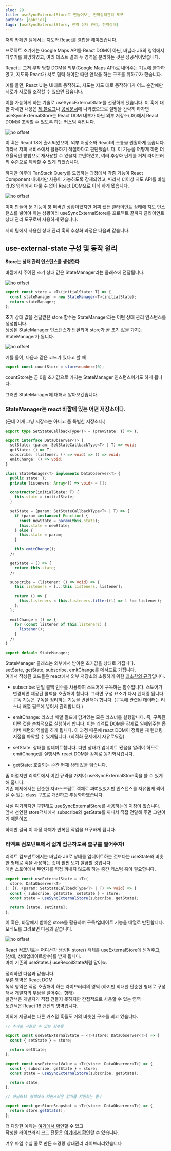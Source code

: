 ```yaml
---
slug: 29
title: useSyncExternalStore로 만들어보는 전역상태관리 도구
authors: [gabriel]
tags: [useSyncExternalStore, 전역 상태 관리, 전역상태]
---
```


저희 카페인 팀에서는 지도와 React를 결합을 해야했습니다.

프로젝트 초기에는 Google Maps API를 React DOM이 아닌, 바닐라 JS의 영역에서 다루기를 희망하였고, 여러 테스트 결과 두 영역을 분리하는 것은 성공적이었습니다.

React는 그저 부착 당할 DOM을 외부(Google Maps API)로 내어주는 기능에 불과하였고, 지도와 React가 서로 협력 해야할 때만 연락을 하는 구조를 취하고자 했습니다.

예를 들면, React UI는 UI대로 동작하고, 지도는 지도 대로 동작하다가 어느 순간에만 서로가 서로를 조작할 수 있으면 됐습니다.

이를 가능하게 하는 기술로 useSyncExternalState를 선정하게 됐습니다. 이 훅에 대한 자세한 내용은 [제 블로그](https://leirbag.tistory.com/144)나 [공식문서](https://react.dev/reference/react/useSyncExternalStore)에 나와있으므로 설명을 간략히 하자면 useSyncExternalStore는 React DOM 내부가 아닌 외부 저장소(JS)에서 React DOM을 조작할 수 있도록 하는 커스텀 훅입니다.

![no offset](./0-1.png)

이 훅은 React 18에 출시되었으며, 외부 저장소와 React의 소통을 원활하게 돕습니다. 따라서 저희 서비스에서 활용하기 적절하다고 판단했습니다. 이 기능을 어떻게 하면 더 효율적인 방법으로 재사용할 수 있을지 고민하였고, 여러 추상화 단계를 거쳐 라이브러리 수준으로 제작할 수 있게 되었습니다.

하지만 이후에 TanStack Query를 도입하는 과정에서 각종 기능이 React Component 내에서만 사용이 가능하도록 강제되었고, 따라서 더이상 지도 API를 바닐라JS 영역에서 다룰 수 없어 React DOM으로 이식 하게 됐습니다.

![no offset](./0-2.png)

이미 만들어 둔 기능이 붕 떠버린 상황이었지만 어찌 됐든 클라이언트 상태에 지도 인스턴스를 넣어야 하는 상황이라 useSyncExternalStore를 프로젝트 끝까지 클라이언트 상태 관리 도구로써 사용하게 됐습니다.

저희 팀에서 사용한 상태 관리 훅의 추상화 과정은 다음과 같습니다.

## **use-external-state 구성 및 동작 원리**

**Store는 상태 관리 인스턴스를 생성한다**

바깥에서 주어진 초기 상태 값은 StateManager라는 클래스에 전달됩니다.

![no offset](./1.png)

```typescript
export const store = <T>(initialState: T) => {
  const stateManager = new StateManager<T>(initialState);
  return stateManager;
};
```

초기 상태 값을 전달받은 store 함수는 StateManager라는 어떤 상태 관리 인스턴스를 생성합니다.  
생성된 StateManager 인스턴스가 반환되어 store가 곧 초기 값을 가지는 StateManager가 됩니다.

![no offset](./2.png)

예를 들어, 다음과 같은 코드가 있다고 할 때

```typescript
export const countStore = store<number>(0);
```

countStore는 곧 0을 초기값으로 가지는 StateManager 인스턴스이기도 하게 됩니다.

그러면 StateManager에 대해서 알아보겠습니다.

### StateManager는 react 바깥에 있는 어떤 저장소이다.

(근데 이게 그냥 저장소는 아니고 좀 특별한 저장소다.)

```typescript
export type SetStateCallbackType<T> = (prevState: T) => T;

export interface DataObserver<T> {
  setState: (param: SetStateCallbackType<T> | T) => void;
  getState: () => T;
  subscribe: (listener: () => void) => () => void;
  emitChange: () => void;
}

class StateManager<T> implements DataObserver<T> {
  public state: T;
  private listeners: Array<() => void> = [];

  constructor(initialState: T) {
    this.state = initialState;
  }

  setState = (param: SetStateCallbackType<T> | T) => {
    if (param instanceof Function) {
      const newState = param(this.state);
      this.state = newState;
    } else {
      this.state = param;
    }

    this.emitChange();
  };

  getState = () => {
    return this.state;
  };

  subscribe = (listener: () => void) => {
    this.listeners = [...this.listeners, listener];

    return () => {
      this.listeners = this.listeners.filter((l) => l !== listener);
    };
  };

  emitChange = () => {
    for (const listener of this.listeners) {
      listener();
    }
  };
}

export default StateManager;
```

StateManager 클래스는 외부에서 받아온 초기값을 상태로 가집니다.  
setState, getState, subscribe, emitChange를 메서드로 가집니다.  
여기서 작성된 코드들은 react에서 외부 저장소와 소통하기 위한 [최소한의 규격](https://react.dev/reference/react/useSyncExternalStore#subscribing-to-an-external-store)입니다.

- subscribe: 단일 콜백 인수를 사용하여 스토어에 구독하는 함수입니다. 스토어가 변경되면 제공된 콜백을 호출해야 합니다. 그러면 구성 요소가 다시 렌더링 됩니다. 구독 기능은 구독을 정리하는 기능을 반환해야 합니다. (구독에 관련된 데이터는 리스너 배열 필드에 넣어서 관리합니다.)

- emitChange: 리스너 배열 필드에 담겨있는 모든 리스너를 실행합니다. 즉, 구독된 어떤 것을 순차적으로 실행하게 합니다. 이는 리액트 DOM을 강제로 일깨워주는 옵저버 패턴의 역할을 하게 됩니다. 이 과정 때문에 react DOM이 정확한 재 렌더링 지점을 파악할 수 있게됩니다. (최적화 문제에서 자유로워짐)

- setState: 상태를 업데이트합니다. 다만 상태가 업데이트 됐음을 알려야 하므로 emitChange를 실행시켜 react DOM을 강제로 동기화시킵니다.

- getState: 호출되는 순간 현재 상태 값을 읽습니다.

좀 어렵지만 리액트에서 이런 규격을 가져야 useSyncExternalStore훅을 쓸 수 있게 해 줍니다.  
기존 예제에서는 단순한 자바스크립트 객체로 짜여있었지만 인스턴스를 자유롭게 찍어낼 수 있는 class 구조로 개선하고 추상화하였습니다.

사실 여기까지만 구현해도 useSyncExternalStore를 사용하는데 지장이 없습니다.  
앞서 선언한 store객체에서 subscribe와 getState를 꺼내서 직접 전달해 주면 그만이기 때문이죠.

하지만 결국 이 과정 자체가 반복된 작업을 요구하게 됩니다.

### 리액트 컴포넌트에서 쉽게 접근하도록 출구를 열어주자!

리액트 컴포넌트에서는 바닐라 JS로 상태를 업데이트하는 것보다는 useState와 비슷한 형태로 훅을 사용하는 것이 훨씬 보기 깔끔할 것입니다.  
매번 스토어에서 무언가를 직접 꺼내지 않도록 하는 중간 커스텀 훅이 필요합니다.

```typescript
export const useExternalState = <T>(
  store: DataObserver<T>
): [T, (param: SetStateCallbackType<T> | T) => void] => {
  const { subscribe, getState, setState } = store;
  const state = useSyncExternalStore(subscribe, getState);

  return [state, setState];
};
```

이 훅은, 바깥에서 받아온 store를 활용하여 구독/업데이트 기능을 배열로 반환합니다.  
모식도를 그려보면 다음과 같습니다.

![no offset](./3.png)

React 컴포넌트는 어디선가 생성된 store() 객체를 useExternalStore에 넘겨주고, \[상태, 상태업데이트함수\]를 받게 됩니다.  
마치 기존의 useState나 useRecoilState처럼 말이죠.

정리하면 다음과 같습니다.  
푸른 영역은 React DOM  
녹색 영역은 직접 호출해야 하는 라이브러리의 영역 (하지만 최대한 단순한 형태로 구성해서 개발자의 부담을 덜어주는 형태)  
빨간색은 개발자가 직접 건들지 못하지만 간접적으로 사용할 수 있는 영역  
노란색은 React 18 엔진의 영역입니다.

이외에 제공되는 다른 커스텀 훅들도 거의 비슷한 구조를 띄고 있습니다.

```typescript
// 추가로 구현할 수 있는 함수들

export const useSetExternalState = <T>(store: DataObserver<T>) => {
  const { setState } = store;

  return setState;
};

export const useExternalValue = <T>(store: DataObserver<T>) => {
  const { subscribe, getState } = store;
  const state = useSyncExternalStore(subscribe, getState);

  return state;
};

// 바닐라JS 영역에서 자연스러운 읽기를 지원하는 함수

export const getStoreSnapshot = <T>(store: DataObserver<T>) => {
  return store.getState();
};
```

더 다양한 예제는 [여기에서 확인](https://github.com/gabrielyoon7/external-state/tree/main/src/examples)할 수 있고  
작성한 라이브러리 코드 전문은 [여기에서 확인](https://github.com/gabrielyoon7/external-state/tree/main/src/lib/external-state)할 수 있습니다.

겨우 파일 수십 줄로 만든 초경량 상태관리 라이브러리였습니다
